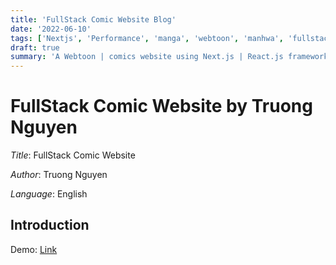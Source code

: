 ```yaml
---
title: 'FullStack Comic Website Blog'
date: '2022-06-10'
tags: ['Nextjs', 'Performance', 'manga', 'webtoon', 'manhwa', 'fullstack']
draft: true
summary: 'A Webtoon | comics website using Next.js | React.js framework as Front-end and Django-rest framwork as Back-end that allow users to post and read comics online, utilize pre-render which dramatically increases page performance'
---
```


# FullStack Comic Website by Truong Nguyen

_Title_: FullStack Comic Website

_Author_: Truong Nguyen

_Language_: English

## Introduction

Demo: [Link](https://fullstack-comic-app.vercel.app/)
